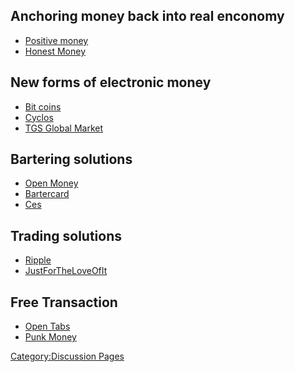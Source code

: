 [[Category:Discussion Pages]]

== Anchoring money back into real enconomy ==

* [http://www.positivemoney.org.uk/ Positive money]
* [http://honestmoney.org/ Honest Money]

== New forms of electronic money  ==

* [http://bitcoin.org Bit coins]
* [http://www.project.cyclos.org/ Cyclos]
* [http://wiki.theglobalsquare.org/wiki/Global_Market TGS Global Market]

== Bartering solutions ==

* [http://www.openmoney.org/ Open Money]
* [http://bartercard.com Bartercard]
* [http://ces.org.za/ Ces]

== Trading solutions ==

* [http://ripple-project.org/ Ripple]
* [http://justfortheloveofit.org/ JustForTheLoveOfIt]

== Free Transaction ==

* [http://opentabs.net/ Open Tabs]
* [http://www.punkmoney.org/ Punk Money]